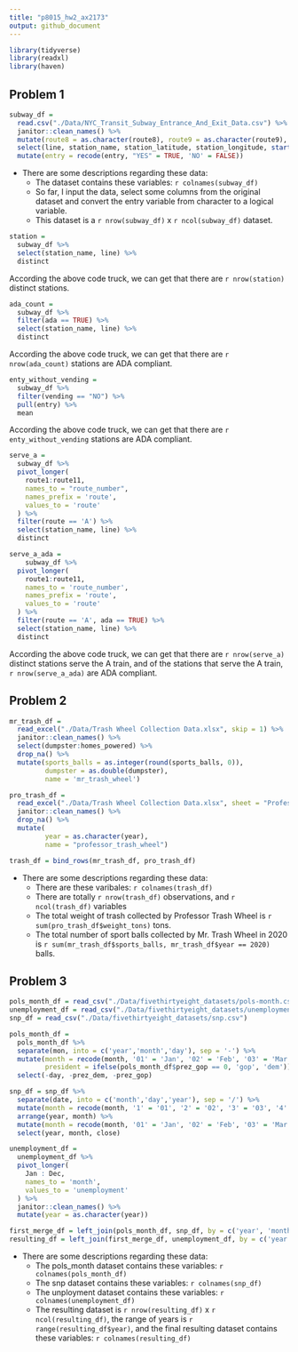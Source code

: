 ```yaml
---
title: "p8015_hw2_ax2173"
output: github_document
---
```


```r
library(tidyverse)
library(readxl)
library(haven)
```

## Problem 1

```r
subway_df = 
  read.csv("./Data/NYC_Transit_Subway_Entrance_And_Exit_Data.csv") %>% 
  janitor::clean_names() %>% 
  mutate(route8 = as.character(route8), route9 = as.character(route9), route10 = as.character(route10), route11 = as.character(route11)) %>% 
  select(line, station_name, station_latitude, station_longitude, starts_with('route'), entry, vending, entrance_type, ada) %>% 
  mutate(entry = recode(entry, "YES" = TRUE, 'NO' = FALSE))
```

* There are some descriptions regarding these data:
  * The dataset contains these variables: `r colnames(subway_df)`
  * So far, I input the data, select some columns from the original dataset and convert the entry variable from character to a logical variable.
  * This dataset is a `r nrow(subway_df)` x `r ncol(subway_df)` dataset.

```r
station = 
  subway_df %>% 
  select(station_name, line) %>% 
  distinct
```

According the above code truck, we can get that there are `r nrow(station)` distinct stations.

```r
ada_count = 
  subway_df %>% 
  filter(ada == TRUE) %>% 
  select(station_name, line) %>% 
  distinct
```

According the above code truck, we can get that there are `r nrow(ada_count)` stations are ADA compliant.

```r
enty_without_vending = 
  subway_df %>% 
  filter(vending == "NO") %>% 
  pull(entry) %>% 
  mean
```

According the above code truck, we can get that there are `r enty_without_vending` stations are ADA compliant.

```r
serve_a = 
  subway_df %>% 
  pivot_longer(
    route1:route11,
    names_to = "route_number",
    names_prefix = 'route',
    values_to = 'route'
  ) %>% 
  filter(route == 'A') %>% 
  select(station_name, line) %>% 
  distinct

serve_a_ada = 
    subway_df %>% 
  pivot_longer(
    route1:route11,
    names_to = 'route_number',
    names_prefix = 'route',
    values_to = 'route'
  ) %>% 
  filter(route == 'A', ada == TRUE) %>% 
  select(station_name, line) %>% 
  distinct
```

According the above code truck, we can get that there are `r nrow(serve_a)` distinct stations serve the A train, and of the stations that serve the A train, `r nrow(serve_a_ada)` are ADA compliant.

## Problem 2

```r
mr_trash_df = 
  read_excel("./Data/Trash Wheel Collection Data.xlsx", skip = 1) %>% 
  janitor::clean_names() %>% 
  select(dumpster:homes_powered) %>% 
  drop_na() %>% 
  mutate(sports_balls = as.integer(round(sports_balls, 0)),
         dumpster = as.double(dumpster),
         name = 'mr_trash_wheel')
```

```r
pro_trash_df = 
  read_excel("./Data/Trash Wheel Collection Data.xlsx", sheet = "Professor Trash Wheel", skip = 1) %>% 
  janitor::clean_names() %>% 
  drop_na() %>% 
  mutate(
         year = as.character(year),
         name = "professor_trash_wheel")
```

```r
trash_df = bind_rows(mr_trash_df, pro_trash_df)
```

* There are some descriptions regarding these data:
  * There are these varibales: `r colnames(trash_df)`
  * There are totally `r nrow(trash_df)` observations, and `r ncol(trash_df)` variables
  * The total weight of trash collected by Professor Trash Wheel is `r sum(pro_trash_df$weight_tons)` tons.
  * The total number of sport balls collected by Mr. Trash Wheel in 2020 is `r sum(mr_trash_df$sports_balls, mr_trash_df$year == 2020)` balls.

## Problem 3

```r
pols_month_df = read_csv("./Data/fivethirtyeight_datasets/pols-month.csv")
unemployment_df = read_csv("./Data/fivethirtyeight_datasets/unemployment.csv")
snp_df = read_csv("./Data/fivethirtyeight_datasets/snp.csv")
```

```r
pols_month_df = 
  pols_month_df %>% 
  separate(mon, into = c('year','month','day'), sep = '-') %>% 
  mutate(month = recode(month, '01' = 'Jan', '02' = 'Feb', '03' = 'Mar', '04' = 'Apr', '05' = 'May', '06' = 'Jun', '07' = 'Jul', '08' = 'Aug', '09' = 'Sep', '10' = 'Oct', '11' = 'Nov', '12' = 'Dec'),
         president = ifelse(pols_month_df$prez_gop == 0, 'gop', 'dem')) %>% 
  select(-day, -prez_dem, -prez_gop)
```

```r
snp_df = snp_df %>% 
  separate(date, into = c('month','day','year'), sep = '/') %>% 
  mutate(month = recode(month, '1' = '01', '2' = '02', '3' = '03', '4' = '04', '5' = '05', '6' = '06', '7' = '07', '8' = '08', '9' = '09')) %>%
  arrange(year, month) %>% 
  mutate(month = recode(month, '01' = 'Jan', '02' = 'Feb', '03' = 'Mar', '04' = 'Apr', '05' = 'May', '06' = 'Jun', '07' = 'Jul', '08' = 'Aug', '09' = 'Sep', '10' = 'Oct', '11' = 'Nov', '12' = 'Dec')) %>%
  select(year, month, close)
```

```r
unemployment_df = 
  unemployment_df %>% 
  pivot_longer(
    Jan : Dec,
    names_to = 'month',
    values_to = 'unemployment'
  ) %>% 
  janitor::clean_names() %>% 
  mutate(year = as.character(year))
```

```r
first_merge_df = left_join(pols_month_df, snp_df, by = c('year', 'month'))
resulting_df = left_join(first_merge_df, unemployment_df, by = c('year', 'month'))
```

* There are some descriptions regarding these data:
  * The pols_month dataset contains these variables: `r colnames(pols_month_df)`
  * The snp dataset contains these variables: `r colnames(snp_df)`
  * The unployment dataset contains these variables: `r colnames(unemployment_df)`
  * The resulting dataset is `r nrow(resulting_df)` x `r ncol(resulting_df)`, the range of years is `r range(resulting_df$year)`, and the final resulting dataset contains these variables: `r colnames(resulting_df)`


